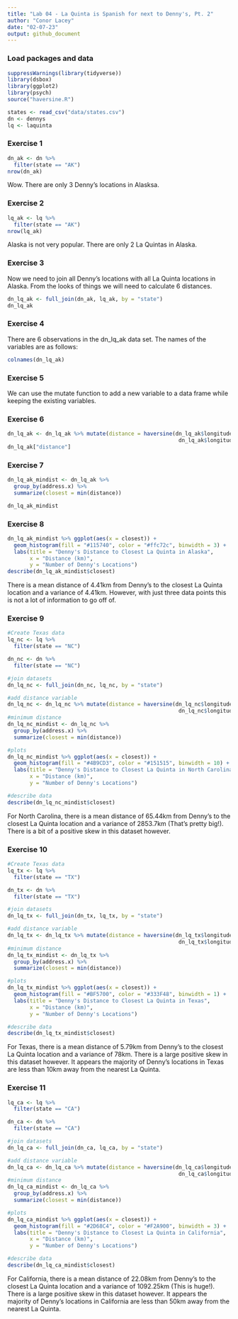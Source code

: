 ```yaml
---
title: "Lab 04 - La Quinta is Spanish for next to Denny's, Pt. 2"
author: "Conor Lacey"
date: "02-07-23"
output: github_document
---
```


### Load packages and data

```r
suppressWarnings(library(tidyverse))
library(dsbox) 
library(ggplot2)
library(psych)
source("haversine.R")
```

```r
states <- read_csv("data/states.csv")
dn <- dennys
lq <- laquinta
```

### Exercise 1

```r
dn_ak <- dn %>%
  filter(state == "AK")
nrow(dn_ak)
```

Wow. There are only 3 Denny's locations in Alasksa.

### Exercise 2

```r
lq_ak <- lq %>%
  filter(state == "AK")
nrow(lq_ak)
```

Alaska is not very popular. There are only 2 La Quintas in Alaska.

### Exercise 3

Now we need to join all Denny's locations with all La Quinta locations in Alaska. From the looks of things we will need to calculate 6 distances. 
```r
dn_lq_ak <- full_join(dn_ak, lq_ak, by = "state")
dn_lq_ak
```

### Exercise 4

There are 6 observations in the dn_lq_ak data set. The names of the variables are as follows: 
```r
colnames(dn_lq_ak)
```

### Exercise 5

We can use the mutate function to add a new variable to a data frame while keeping the existing variables.

### Exercise 6

```r
dn_lq_ak <- dn_lq_ak %>% mutate(distance = haversine(dn_lq_ak$longitude.x,dn_lq_ak$latitude.x,
                                                      dn_lq_ak$longitude.y,dn_lq_ak$latitude.y))
dn_lq_ak["distance"]
```

### Exercise 7

```r
dn_lq_ak_mindist <- dn_lq_ak %>%
  group_by(address.x) %>%
  summarize(closest = min(distance))

dn_lq_ak_mindist
```

### Exercise 8

```r
dn_lq_ak_mindist %>% ggplot(aes(x = closest)) +
  geom_histogram(fill = "#115740", color = "#ffc72c", binwidth = 3) +
  labs(title = "Denny's Distance to Closest La Quinta in Alaska",
       x = "Distance (km)",
       y = "Number of Denny's Locations")
describe(dn_lq_ak_mindist$closest)
```

There is a mean distance of 4.41km from Denny's to the closest La Quinta location and a variance of 4.41km. However, with just three data points this is not a lot of information to go off of. 

### Exercise 9

```r
#Create Texas data
lq_nc <- lq %>%
  filter(state == "NC")

dn_nc <- dn %>%
  filter(state == "NC")

#join datasets
dn_lq_nc <- full_join(dn_nc, lq_nc, by = "state")

#add distance variable
dn_lq_nc <- dn_lq_nc %>% mutate(distance = haversine(dn_lq_nc$longitude.x,dn_lq_nc$latitude.x,
                                                      dn_lq_nc$longitude.y,dn_lq_nc$latitude.y))
#minimum distance
dn_lq_nc_mindist <- dn_lq_nc %>%
  group_by(address.x) %>%
  summarize(closest = min(distance))

#plots
dn_lq_nc_mindist %>% ggplot(aes(x = closest)) +
  geom_histogram(fill = "#4B9CD3", color = "#151515", binwidth = 10) +
  labs(title = "Denny's Distance to Closest La Quinta in North Carolina",
       x = "Distance (km)",
       y = "Number of Denny's Locations")

#describe data
describe(dn_lq_nc_mindist$closest)
```

For North Carolina, there is a mean distance of 65.44km from Denny's to the closest La Quinta location and a variance of 2853.7km (That's pretty big!). There is a bit of a positive skew in this dataset however. 

### Exercise 10 

```r
#Create Texas data
lq_tx <- lq %>%
  filter(state == "TX")

dn_tx <- dn %>%
  filter(state == "TX")

#join datasets
dn_lq_tx <- full_join(dn_tx, lq_tx, by = "state")

#add distance variable
dn_lq_tx <- dn_lq_tx %>% mutate(distance = haversine(dn_lq_tx$longitude.x,dn_lq_tx$latitude.x,
                                                      dn_lq_tx$longitude.y,dn_lq_tx$latitude.y))
#minimum distance
dn_lq_tx_mindist <- dn_lq_tx %>%
  group_by(address.x) %>%
  summarize(closest = min(distance))

#plots
dn_lq_tx_mindist %>% ggplot(aes(x = closest)) +
  geom_histogram(fill = "#BF5700", color = "#333F48", binwidth = 1) +
  labs(title = "Denny's Distance to Closest La Quinta in Texas",
       x = "Distance (km)",
       y = "Number of Denny's Locations")

#describe data
describe(dn_lq_tx_mindist$closest)
```

For Texas, there is a mean distance of 5.79km from Denny's to the closest La Quinta location and a variance of 78km. There is a large positive skew in this dataset however. It appears the majority of Denny's locations in Texas are less than 10km away from the nearest La Quinta.  

### Exercise 11

```r
lq_ca <- lq %>%
  filter(state == "CA")

dn_ca <- dn %>%
  filter(state == "CA")

#join datasets
dn_lq_ca <- full_join(dn_ca, lq_ca, by = "state")

#add distance variable
dn_lq_ca <- dn_lq_ca %>% mutate(distance = haversine(dn_lq_ca$longitude.x,dn_lq_ca$latitude.x,
                                                      dn_lq_ca$longitude.y,dn_lq_ca$latitude.y))
#minimum distance
dn_lq_ca_mindist <- dn_lq_ca %>%
  group_by(address.x) %>%
  summarize(closest = min(distance))

#plots
dn_lq_ca_mindist %>% ggplot(aes(x = closest)) +
  geom_histogram(fill = "#2D68C4", color = "#F2A900", binwidth = 3) +
  labs(title = "Denny's Distance to Closest La Quinta in California",
       x = "Distance (km)",
       y = "Number of Denny's Locations")

#describe data
describe(dn_lq_ca_mindist$closest)
```

For California, there is a mean distance of 22.08km from Denny's to the closest La Quinta location and a variance of 1092.25km (This is huge!). There is a large positive skew in this dataset however. It appears the majority of Denny's locations in California are less than 50km away from the nearest La Quinta. 

